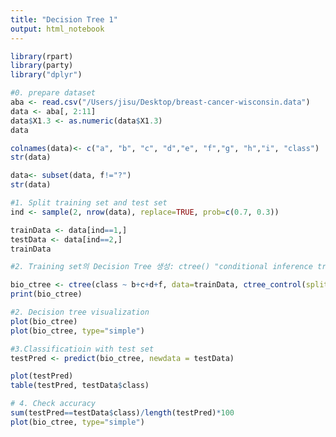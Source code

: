 ```yaml
---
title: "Decision Tree 1"
output: html_notebook
---
```



```r
library(rpart) 
library(party)
library("dplyr")

#0. prepare dataset
aba <- read.csv("/Users/jisu/Desktop/breast-cancer-wisconsin.data")
data <- aba[, 2:11]
data$X1.3 <- as.numeric(data$X1.3)
data

colnames(data)<- c("a", "b", "c", "d","e", "f","g", "h","i", "class")
str(data)

data<- subset(data, f!="?")
str(data)

#1. Split training set and test set
ind <- sample(2, nrow(data), replace=TRUE, prob=c(0.7, 0.3))

trainData <- data[ind==1,]
testData <- data[ind==2,]
trainData

#2. Training set의 Decision Tree 생성: ctree() "conditional inference tree", Decision Tree

bio_ctree <- ctree(class ~ b+c+d+f, data=trainData, ctree_control(split="gini"))
print(bio_ctree)

#2. Decision tree visualization
plot(bio_ctree)
plot(bio_ctree, type="simple")

#3.Classificatioin with test set
testPred <- predict(bio_ctree, newdata = testData)

plot(testPred)
table(testPred, testData$class)

# 4. Check accuracy
sum(testPred==testData$class)/length(testPred)*100
plot(bio_ctree, type="simple")



```
